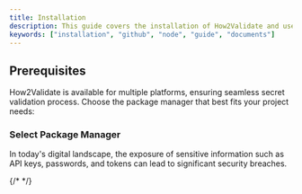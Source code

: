 ```yaml
---
title: Installation
description: This guide covers the installation of How2Validate and use it.
keywords: ["installation", "github", "node", "guide", "documents"]
---
```


## Prerequisites

How2Validate is available for multiple platforms, ensuring seamless secret validation process. Choose the package manager that best fits your project needs:

### Select Package Manager

In today's digital landscape, the exposure of sensitive information such as API keys, passwords, and tokens can lead to significant security breaches. 


<CardGrid>
  {/* 
  <Card
    subtitle="Javascript"
    title="JavaScript"
    description="Navigate to js package"
    href="https://jsr.io/@how2validate/how2validate"
    external={true}
  />
  */}
  <Card
    subtitle="PyPi"
    title="Python"
    description="Navigate to python package in pypi.org"
    href="https://pypi.org/project/how2validate/"
    external={true}
  />
  <Card
    subtitle="Container"
    title="Container package"
    description="Navigate to container published in GitHub Package registry"
    href="https://github.com/Blackplums/how2validate/pkgs/container/how2validate"
    external={true}
  />
</CardGrid>
